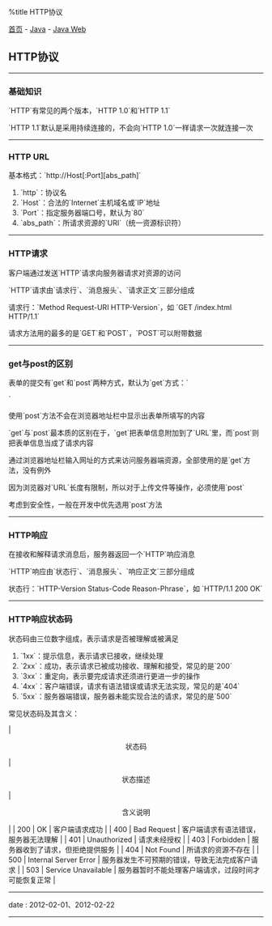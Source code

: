 %title HTTP协议

[[../../../index|首页]] - [[../index|Java]] - [[index|Java Web]]
==HTTP协议==
----
===基础知识===

`HTTP`有常见的两个版本，`HTTP 1.0`和`HTTP 1.1`

`HTTP 1.1`默认是采用持续连接的，不会向`HTTP 1.0`一样请求一次就连接一次
----
===HTTP URL===

基本格式：`http://Host[:Port][abs_path]`

# `http`：协议名
# `Host`：合法的`Internet`主机域名或`IP`地址
# `Port`：指定服务器端口号，默认为`80`
# `abs_path`：所请求资源的`URI`（统一资源标识符）
----
===HTTP请求===

客户端通过发送`HTTP`请求向服务器请求对资源的访问

`HTTP`请求由`请求行`、`消息报头`、`请求正文`三部分组成

请求行：`Method Request-URI HTTP-Version`，如 `GET /index.html HTTP/1.1`

请求方法用的最多的是`GET`和`POST`，`POST`可以附带数据
----
===get与post的区别===

表单的提交有`get`和`post`两种方式，默认为`get`方式：`<form method="get"></form>`

使用`post`方法不会在浏览器地址栏中显示出表单所填写的内容

`get`与`post`最本质的区别在于，`get`把表单信息附加到了`URL`里，而`post`则把表单信息当成了请求内容

通过浏览器地址栏输入网址的方式来访问服务器端资源，全部使用的是`get`方法，没有例外

因为浏览器对`URL`长度有限制，所以对于上传文件等操作，必须使用`post`

考虑到安全性，一般在开发中优先选用`post`方法
----
===HTTP响应===

在接收和解释请求消息后，服务器返回一个`HTTP`响应消息

`HTTP`响应由`状态行`、`消息报头`、`响应正文`三部分组成

状态行：`HTTP-Version Status-Code Reason-Phrase`，如 `HTTP/1.1 200 OK`
----
===HTTP响应状态码===

状态码由三位数字组成，表示请求是否被理解或被满足

# `1xx`：提示信息，表示请求已接收，继续处理
# `2xx`：成功，表示请求已被成功接收、理解和接受，常见的是`200`
# `3xx`：重定向，表示要完成请求还须进行更进一步的操作
# `4xx`：客户端错误，请求有语法错误或请求无法实现，常见的是`404`
# `5xx`：服务器端错误，服务器未能实现合法的请求，常见的是`500`

常见状态码及其含义：

| <center>状态码</center> | <center>状态描述</center> | <center>含义说明</center>                            |
| 200                     | OK                        | 客户端请求成功                                       |
| 400                     | Bad Request               | 客户端请求有语法错误，服务器无法理解                 |
| 401                     | Unauthorized              | 请求未经授权                                         |
| 403                     | Forbidden                 | 服务器收到了请求，但拒绝提供服务                     |
| 404                     | Not Found                 | 所请求的资源不存在                                   |
| 500                     | Internal Server Error     | 服务器发生不可预期的错误，导致无法完成客户请求       |
| 503                     | Service Unavailable       | 服务器暂时不能处理客户端请求，过段时间才可能恢复正常 |
----
<red>date</red> : 2012-02-01、2012-02-22
----
